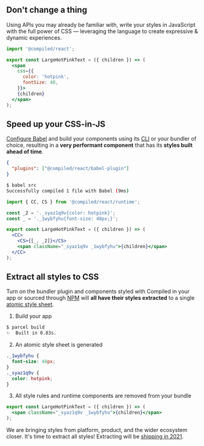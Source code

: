 
## Don't change a thing

Using APIs you may already be familiar with,
write your styles in JavaScript with the full power of CSS —
leveraging the language to create expressive & dynamic experiences.

```jsx
import '@compiled/react';

export const LargeHotPinkText = ({ children }) => (
  <span
    css={{
      color: 'hotpink',
      fontSize: 48,
    }}>
    {children}
  </span>
);
```

## Speed up your CSS-in-JS

[Configure Babel](https://babeljs.io/docs/en/config-files) and build your components using its [CLI](https://babeljs.io/docs/en/babel-cli) or your bundler of choice,
resulting in a **very performant component** that has its **styles built ahead of time**.

```json
{
  "plugins": ["@compiled/react/babel-plugin"]
}
```

```bash
$ babel src
Successfully compiled 1 file with Babel (9ms)
```

```jsx
import { CC, CS } from '@compiled/react/runtime';

const _2 = '._syaz1q9v{color: hotpink}';
const _ = '._1wybfyhu{font-size: 48px;}';

export const LargeHotPinkText = ({ children }) => (
  <CC>
    <CS>{[_, _2]}</CS>
    <span className="_syaz1q9v _1wybfyhu">{children}</span>
  </CC>
);
```

## Extract all styles to CSS

Turn on the bundler plugin and components styled with Compiled in your app or sourced through [NPM](https://npmjs.com/) will **all have their styles extracted** to a single [atomic style sheet](./docs/atomic-css).

1. Build your app

```bash
$ parcel build
✨  Built in 0.83s.
```

2. An atomic style sheet is generated

```css
._1wybfyhu {
  font-size: 48px;
}
._syaz1q9v {
  color: hotpink;
}
```

3. All style rules and runtime components are removed from your bundle

```jsx
export const LargeHotPinkText = ({ children }) => (
  <span className="_syaz1q9v _1wybfyhu">{children}</span>
);
```

We are bringing styles from platform,
product,
and the wider ecosystem closer.
It's time to extract all styles!
Extracting will be [shipping in 2021](https://github.com/atlassian-labs/compiled/issues/58).
